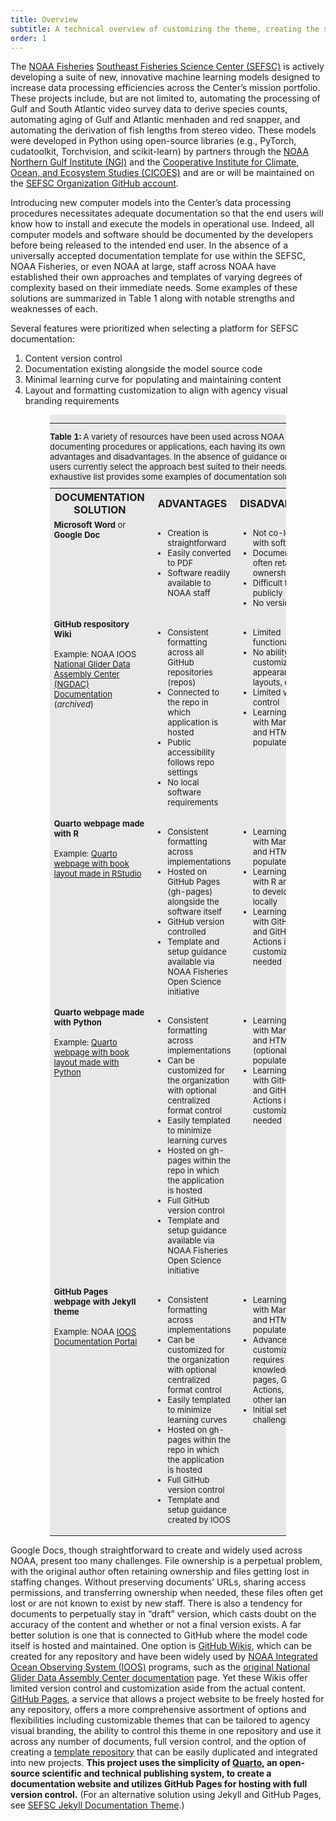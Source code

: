 ```yaml
---
title: Overview
subtitle: A technical overview of customizing the theme, creating the skeleton template, and merging the two together
order: 1
---
```


The [NOAA Fisheries](https://www.fisheries.noaa.gov/) [Southeast Fisheries Science Center (SEFSC)](https://www.fisheries.noaa.gov/about/southeast-fisheries-science-center) is actively developing a suite of new, innovative machine learning models designed to increase data processing efficiencies across the Center’s mission portfolio. These projects include, but are not limited to, automating the processing of Gulf and South Atlantic video survey data to derive species counts, automating aging of Gulf and Atlantic menhaden and red snapper, and automating the derivation of fish lengths from stereo video. These models were developed in Python using open-source libraries (e.g., PyTorch, cudatoolkit, Torchvision, and scikit-learn) by partners through the [NOAA Northern Gulf Institute (NGI)](https://www.northerngulfinstitute.org/) and the [Cooperative Institute for Climate, Ocean, and Ecosystem Studies (CICOES)](https://cicoes.uw.edu/) and are or will be maintained on the [SEFSC Organization GitHub account](https://github.com/SEFSC).

Introducing new computer models into the Center’s data processing procedures necessitates adequate documentation so that the end users will know how to install and execute the models in operational use. Indeed, all computer models and software should be documented by the developers before being released to the intended end user. In the absence of a universally accepted documentation template for use within the SEFSC, NOAA Fisheries, or even NOAA at large, staff across NOAA have established their own approaches and templates of varying degrees of complexity based on their immediate needs. Some examples of these solutions are summarized in Table 1 along with notable strengths and weaknesses of each.

Several features were prioritized when selecting a platform for SEFSC documentation:

1. Content version control
2. Documentation existing alongside the model source code
3. Minimal learning curve for populating and maintaining content
4. Layout and formatting customization to align with agency visual branding requirements  


<table style="font-size:small; width:75%; align:center; margin-left:auto; margin-right:auto; background:#E8E8E8">
  <caption style="text-align:left"><hr><b>Table 1:</b> A variety of resources have been used across NOAA for documenting procedures or applications, each having its own advantages and disadvantages. In the absence of guidance or directives, users currently select the approach best suited to their needs. This non-exhaustive list provides some examples of documentation solutions.</caption>
  <tbody>
    <tr>
      <th style="font-size:medium; text-align:center">DOCUMENTATION SOLUTION</th>
      <th style="font-size:medium; text-align:center">ADVANTAGES</th>
      <th style="font-size:medium; text-align:center">DISADVANTAGES</th>
    </tr>
    <tr>
      <td valign="top"><b>Microsoft Word</b> or <b>Google Doc</b></td>
      <td valign="top">
        <ul>
          <li>Creation is straightforward</li>
          <li>Easily converted to PDF</li>
          <li>Software readily available to NOAA staff</li>
        </ul>
      </td>
      <td valign="top">
        <ul>
          <li>Not co-located with software</li>
          <li>Document owner often retains ownership</li>
          <li>Difficult to share publicly</li>
          <li>No version control</li>
        </ul>
      </td>
    </tr>
    <tr>
      <td valign="top"><b>GitHub respository Wiki</b> <br><br> Example: NOAA IOOS <a href="https://github.com/ioos/ioosngdac/wiki/DAC-Documentation">National Glider Data Assembly Center (NGDAC) Documentation</a> (<i>archived</i>)</td>
      <td valign="top">
        <ul>
          <li>Consistent formatting across all GitHub repositories (repos)</li>
          <li>Connected to the repo in which application is hosted</li>
          <li>Public accessibility follows repo settings</li>
          <li>No local software requirements</li>
        </ul>
      </td>
      <td valign="top">
        <ul>
          <li>Limited functionality</li>
          <li>No ability to customize appearances, layouts, etc.</li>
          <li>Limited version control</li>
          <li>Learning curve with Markdown and HTML to populate content</li>
        </ul>
      </td>
    </tr>
    <tr>
      <td valign="top"><b>Quarto webpage made with R</b> <br><br> Example: <a href="https://nmfs-opensci.github.io/NOAA-quarto-book/">Quarto webpage with book layout made in RStudio</a></td>
      <td valign="top">
        <ul>
          <li>Consistent formatting across implementations</li>
          <li>Hosted on GitHub Pages (gh-pages) alongside the software itself</li>
          <li>GitHub version controlled</li>
          <li>Template and setup guidance available via NOAA Fisheries Open Science initiative</li>
        </ul>
      </td>
      <td valign="top">
        <ul>
          <li>Learning curve with Markdown and HTML to populate content</li>
          <li>Learning curve with R and RStudio to develop content locally</li>
          <li>Learning curve with GitHub Pages and GitHub Actions if customization is needed</li>
        </ul>
      </td>
    </tr>
    <tr>
      <td valign="top"><b>Quarto webpage made with Python</b> <br><br> Example: <a href="https://nmfs-opensci.github.io/NOAA-quarto-simple-python/">Quarto webpage with book layout made with Python</a></td>
      <td valign="top">
        <ul>
          <li>Consistent formatting across implementations</li>
          <li>Can be customized for the organization with optional centralized format control</li>
          <li>Easily templated to minimize learning curves</li>
          <li>Hosted on gh-pages within the repo in which the application is hosted</li>
          <li>Full GitHub version control</li>
          <li>Template and setup guidance available via NOAA Fisheries Open Science initiative</li>
        </ul>
      </td>
      <td valign="top">
        <ul>
          <li>Learning curve with Markdown and HTML (optional) to populate content</li>
          <li>Learning curve with GitHub Pages and GitHub Actions if customization is needed</li>
        </ul>
      </td>
    </tr>
    <tr>
      <td valign="top"><b>GitHub Pages webpage with Jekyll theme</b> <br><br> Example: NOAA <a href="https://ioos.github.io/">IOOS Documentation Portal</a></td>
      <td valign="top">
        <ul>
          <li>Consistent formatting across implementations</li>
          <li>Can be customized for the organization with optional centralized format control</li>
          <li>Easily templated to minimize learning curves</li>
          <li>Hosted on gh-pages within the repo in which the application is hosted</li>
          <li>Full GitHub version control</li>
          <li>Template and setup guidance created by IOOS</li>
        </ul>
      </td>
      <td valign="top">
        <ul>
          <li>Learning curve with Markdown and HTML to populate content</li>
          <li>Advanced customization requires knowledge of gh-pages, GitHub Actions, CSS, and other languages</li>
          <li>Initial setup can be challenging</li>
        </ul>
      </td>
    </tr>
  </tbody>
</table>


Google Docs, though straightforward to create and widely used across NOAA, present too many challenges. File ownership is a perpetual problem, with the original author often retaining ownership and files getting lost in staffing changes. Without preserving documents’ URLs, sharing access permissions, and transferring ownership when needed, these files often get lost or are not known to exist by new staff. There is also a tendency for documents to perpetually stay in “draft” version, which casts doubt on the accuracy of the content and whether or not a final version exists. A far better solution is one that is connected to GitHub where the model code itself is hosted and maintained. One option is [GitHub Wikis](https://docs.github.com/en/communities/documenting-your-project-with-wikis/about-wikis), which can be created for any repository and have been widely used by [NOAA Integrated Ocean Observing System (IOOS)](https://ioos.noaa.gov/) programs, such as the [original National Glider Data Assembly Center documentation](https://github.com/ioos/ioosngdac/wiki/DAC-Documentation) page. Yet these Wikis offer limited version control and customization aside from the actual content. [GitHub Pages](https://pages.github.com/), a service that allows a project website to be freely hosted for any repository, offers a more comprehensive assortment of options and flexibilities including customizable themes that can be tailored to agency visual branding, the ability to control this theme in one repository and use it across any number of documents, full version control, and the option of creating a [template repository](https://docs.github.com/en/repositories/creating-and-managing-repositories/creating-a-template-repository) that can be easily duplicated and integrated into new projects. **This project uses the simplicity of [Quarto](https://quarto.org/), an open-source scientific and technical publishing system, to create a documentation website and utilizes GitHub Pages for hosting with full version control.** (For an alternative solution using Jekyll and GitHub Pages, see [SEFSC Jekyll Documentation Theme](https://mattgrossi-noaa.github.io/SEFSC-documentation-jekyll-skeleton).)
